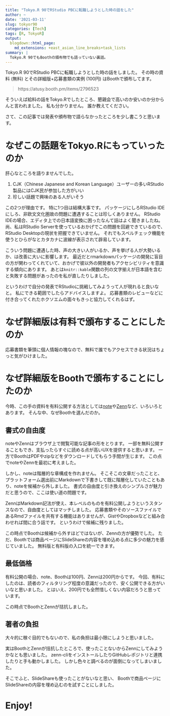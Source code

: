 ```yaml
---
title: "Tokyo.R 90でRStudio PBCに転職しようとした時の話をした"
author: ~
date: '2021-03-11'
slug: tokyor90
categories: [Tech]
tags: [R, TokyoR]
output:
  blogdown::html_page:
    md_extensions: +east_asian_line_breaks+task_lists
summary: |
  Tokyo.R 90でもBoothの頒布物でも語っていない裏話。
---
```


Tokyo.R 90でRStudio PBCに転職しようとした時の話をしました。
その時の資料 (無料) とその詳細版+応募書類の実例 (100円) はBoothで頒布してます。

> https://atusy.booth.pm/items/2796523

そういえば給料の話をTokyo.Rでしたところ、懇親会で高いのか安いのか分からんと言われました。
私も分かりません。
誰か教えてください。

さて、この記事では発表や頒布物で語らなかったところを少し書こうと思います。

# なぜこの話題をTokyo.Rにもっていったのか

肝心なところを語りませんでした。

1. CJK（Chinese Japanese and Korean Language）ユーザーの多いRStudio製品にはCJK民が参加した方がいい
1. 珍しい話題で興味のある人がいそう

この2つが理由です。
特に1つ目は結構大事です。
パッケージにしろRStudio IDEにしろ、非欧文文化圏故の問題に遭遇することは珍しくありません。
RStudio IDEの場合、エディタ上での日本語変換に困ったなんて話はよく聞きましたね。
尚、私はRStudio Serverを使っているおかげでこの問題を回避できているので、RStudio Desktopの現状を把握できていません。
それでもスペルチェック機能を使うとひらがなとカタカナに波線が表示されて辟易しています。

こういう問題に遭遇した時、声の大きい人がいるか、声を挙げる人が大勢いるか、は改善に大いに影響します。
最近だとrmarkdownパッケージの開発に盲目の方が関わってくれていて、おかげで彼以外の開発者もアクセシビリティを意識する傾向にあります。
あとは`knitr::kable`関数の列の文字揃えが日本語を含むと失敗する問題があったのを私が直したりしました。

というわけで自分の発表でRStudioに挑戦してみようって人が現れると良いなと。
私にできる範囲でしたらアドバイスしますよ。
応募書類のレビューなどに付き合ってくれたホクソエムの面々もきっと協力してくれるはず。

# なぜ詳細版は有料で頒布することにしたのか

応募書類を筆頭に個人情報の塊なので、無料で誰でもアクセスできる状況はちょっと気がひけました。

# なぜ詳細版をBoothで頒布することにしたのか

今時、この手の資料を有料公開する方法としては[note](https://note.com)や[Zenn](https://zenn.dev)など、いろいろとあります。
そんな中、なぜBoothを選んだのか。

## 書式の自由度

noteやZennはブラウザ上で閲覧可能な記事の形をとります。
一部を無料公開することもでき、支払ったらすぐに読める点が高いUXを提供すると思います。
一方でBoothはPDFやzipなどをダウンロードしてもらう手間が生じます。
この点でnoteやZennを最初に考えました。

しかし、noteは階層的な章構成を作れません。
そこそこの文章だったことと、プラットフォーム選出前にMarkdownで下書きして既に階層化していたこともあり、noteを候補から外しました。
書式の自由度と引き換えのシンプルさが魅力だと思うので、ここは使い道の問題です。

ZennはMarkdown記法が使え、本レベルのものを有料公開しようというスタンスなので、自由度としてはマッチしました。
応募書類やそのソースファイルであるRmdファイルを共有する機能はありませんが、GistやDropboxなどと組み合わせれば間に合う話です。
というわけで候補に残りました。

この時点でBoothは候補から外すほどではないが、Zennの方が優勢でした。
ただ、Boothでは商品ページにSlideShareの内容を埋め込める点に多少の魅力を感じていました。
無料版と有料版の入口を統一できます。

## 最低価格

有料公開の場合、note、Boothは100円、Zennは200円からです。
今回、有料にしたのは、読者のフィルタリング程度の意識だったので、安く公開できる方がいいなと思いました。
とはいえ、200円でも全然惜しくない内容だろうと思っています。

この時点でBoothとZennが拮抗しました。

## 著者の負担

大々的に稼ぐ目的でもないので、私の負担は最小限にしようと思いました。

実はBoothとZennが拮抗したところで、使ったことないからZennにしてみようかなとも思いました。
zenn-cliをインストールしたりGitHubレポジトリと連携したりと手も動かしました。
しかし色々と調べるのが面倒になってしまいました。

そこでふと、SlideShareも使ったことがないなと思い、
Boothで商品ページにSlideShareの内容を埋め込むのを試すことにしました。

# Enjoy!
